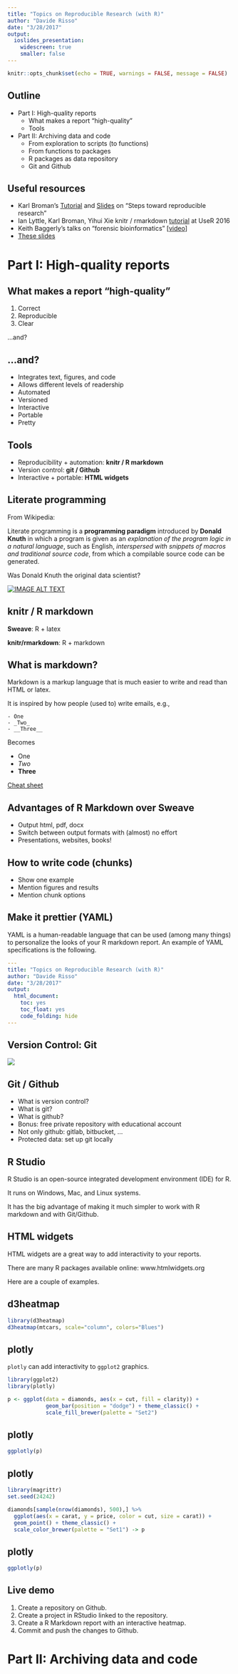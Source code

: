 ```yaml
---
title: "Topics on Reproducible Research (with R)"
author: "Davide Risso"
date: "3/28/2017"
output: 
  ioslides_presentation:
    widescreen: true
    smaller: false
---
```


```r
knitr::opts_chunk$set(echo = TRUE, warnings = FALSE, message = FALSE)
```

## Outline

- Part I: High-quality reports
    - What makes a report "high-quality"
    - Tools

- Part II: Archiving data and code
    - From exploration to scripts (to functions)
    - From functions to packages
    - R packages as data repository
    - Git and Github

## Useful resources

- Karl Broman's [Tutorial](http://kbroman.org/steps2rr/) and [Slides](http://kbroman.org/pages/talks.html) on "Steps toward reproducible research"
- Ian Lyttle, Karl Broman, Yihui Xie knitr / rmarkdown [tutorial](https://github.com/ijlyttle/user2016_knitr) at UseR 2016
- Keith Baggerly's talks on "forensic bioinformatics" [[video](http://www.birs.ca/events/2013/5-day-workshops/13w5083/videos/watch/201308141121-Baggerly.html)]
- [These slides](https://ovsavenkov.github.io/seminars.html)

# Part I: High-quality reports

## What makes a report "high-quality"

1. Correct
2. Reproducible
3. Clear

...and?

## ...and?

- Integrates text, figures, and code
- Allows different levels of readership
- Automated
- Versioned
- Interactive
- Portable
- Pretty

## Tools

- Reproducibility + automation: __knitr / R markdown__
- Version control: __git / Github__
- Interactive + portable: __HTML widgets__

## Literate programming {.smaller}

From Wikipedia:

Literate programming is a __programming paradigm__ introduced by __Donald Knuth__ in which a program is given as an _explanation of the program logic in a natural language_, such as English, _interspersed with snippets of macros and traditional source code_, from which a compilable source code can be generated.

Was Donald Knuth the original data scientist?

[![IMAGE ALT TEXT](http://i3.ytimg.com/vi/dhh8Ao4yweQ/hqdefault.jpg)](https://www.youtube.com/watch?v=dhh8Ao4yweQ "Donald Knuth")


## knitr / R markdown

**Sweave**: R + latex

**knitr/rmarkdown**: R + markdown

## What is markdown?

Markdown is a markup language that is much easier to write and read than HTML or latex.

It is inspired by how people (used to) write emails, e.g.,

```
- One
- _Two_
- __Three__
```

Becomes

- One
- _Two_
- __Three__

[Cheat sheet](https://www.rstudio.com/wp-content/uploads/2015/02/rmarkdown-cheatsheet.pdf)


## Advantages of R Markdown over Sweave

- Output html, pdf, docx
- Switch between output formats with (almost) no effort
- Presentations, websites, books!

## How to write code (chunks)

- Show one example
- Mention figures and results
- Mention chunk options

## Make it prettier (YAML)

YAML is a human-readable language that can be used (among many things) to personalize the looks of your R markdown report. An example of YAML specifications is the following.

```yml
---
title: "Topics on Reproducible Research (with R)"
author: "Davide Risso"
date: "3/28/2017"
output:
  html_document:
    toc: yes
    toc_float: yes
    code_folding: hide
---

```

## Version Control: Git

![](https://hikaruzone.files.wordpress.com/2015/10/in-case-of-fire-1-git-commit-2-git-push-3-leave-building2.png?w=600)

## Git / Github

- What is version control?
- What is git?
- What is github?
- Bonus: free private repository with educational account
- Not only github: gitlab, bitbucket, ...
- Protected data: set up git locally

## R Studio

R Studio is an open-source integrated development environment (IDE) for R.

It runs on Windows, Mac, and Linux systems.

It has the big advantage of making it much simpler to work with R markdown and with Git/Github.


## HTML widgets

HTML widgets are a great way to add interactivity to your reports.

There are many R packages available online: www.htmlwidgets.org

Here are a couple of examples.

## d3heatmap

```r
library(d3heatmap)
d3heatmap(mtcars, scale="column", colors="Blues")
```

## plotly

`plotly` can add interactivity to `ggplot2` graphics.

```r
library(ggplot2)
library(plotly)

p <- ggplot(data = diamonds, aes(x = cut, fill = clarity)) +
            geom_bar(position = "dodge") + theme_classic() +
            scale_fill_brewer(palette = "Set2")
```

## plotly

```r
ggplotly(p)
```

## plotly

```r
library(magrittr)
set.seed(24242)

diamonds[sample(nrow(diamonds), 500),] %>%
  ggplot(aes(x = carat, y = price, color = cut, size = carat)) +
  geom_point() + theme_classic() +
  scale_color_brewer(palette = "Set1") -> p
```

## plotly

```r
ggplotly(p)
```

## Live demo

1. Create a repository on Github.
2. Create a project in RStudio linked to the repository.
3. Create a R Markdown report with an interactive heatmap.
4. Commit and push the changes to Github.

# Part II: Archiving data and code

